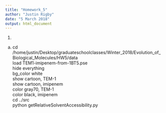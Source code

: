 ```yaml
---
title: "Homework_5"
author: "Justin Rigby"
date: "5 March 2018"
output: html_document
---
```

  
1.  
a)  
cd /home/justin/Desktop/graduateschoolclasses/Winter_2018/Evolution_of_Biological_Molecules/HW5/data  
load TEM1-imipenem-from-1BT5.pse  
hide everything  
bg_color white  
show cartoon, TEM-1  
show cartoon, imipenem  
color gray70, TEM-1  
color black, imipenem   
cd ../src  
python getRelativeSolventAccessibility.py  
